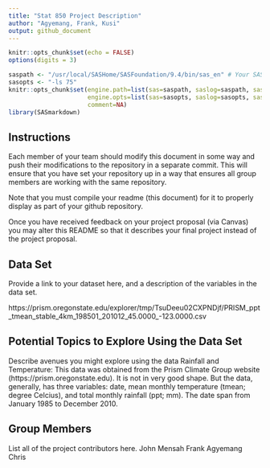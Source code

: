 ```yaml
---
title: "Stat 850 Project Description"
author: "Agyemang, Frank, Kusi"
output: github_document
---
```


```r
knitr::opts_chunk$set(echo = FALSE)
options(digits = 3)
```

```r

saspath <- "/usr/local/SASHome/SASFoundation/9.4/bin/sas_en" # Your SAS path goes here
sasopts <- "-ls 75"
knitr::opts_chunk$set(engine.path=list(sas=saspath, saslog=saspath, sashtml=saspath),
                      engine.opts=list(sas=sasopts, saslog=sasopts, sashtml=sasopts), 
                      comment=NA)
library(SASmarkdown)
```

## Instructions

Each member of your team should modify this document in some way and push their modifications to the repository in a separate commit. This will ensure that you have set your repository up in a way that ensures all group members are working with the same repository. 

Note that you must compile your readme (this document) for it to properly display as part of your github repository. 

Once you have received feedback on your project proposal (via Canvas) you may alter this README so that it describes your final project instead of the project proposal. 

## Data Set
Provide a link to your dataset here, and a description of the variables in the data set.

https://prism.oregonstate.edu/explorer/tmp/TsuDeeu02CXPNDjf/PRISM_ppt_tmean_stable_4km_198501_201012_45.0000_-123.0000.csv


## Potential Topics to Explore Using the Data Set
Describe avenues you might explore using the data
Rainfall and Temperature: This data was obtained from the Prism Climate Group website (https://prism.oregonstate.edu). It is not in very good shape. But the data, generally, has three variables: date, mean monthly temperature (tmean; degree Celcius), and total monthly rainfall (ppt; mm). The date span from January 1985 to December 2010.

## Group Members
List all of the project contributors here.
John Mensah
Frank Agyemang
Chris
